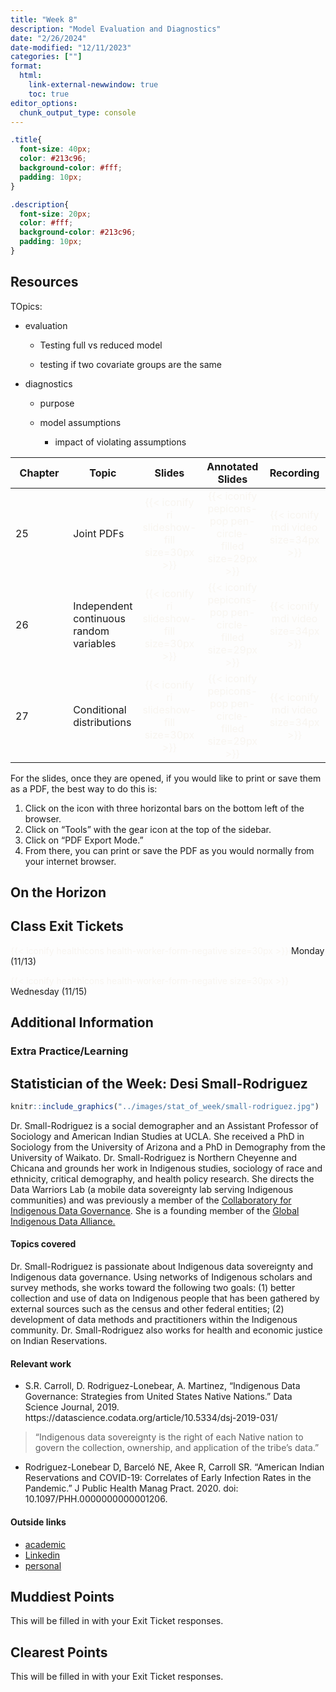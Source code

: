 ```yaml
---
title: "Week 8"
description: "Model Evaluation and Diagnostics"
date: "2/26/2024"
date-modified: "12/11/2023"
categories: [""]
format: 
  html:
    link-external-newwindow: true
    toc: true
editor_options: 
  chunk_output_type: console
---
```


```css
.title{
  font-size: 40px;
  color: #213c96;
  background-color: #fff;
  padding: 10px;
}

.description{
  font-size: 20px;
  color: #fff;
  background-color: #213c96;
  padding: 10px;
}
```

## Resources

TOpics:

-   evaluation

    -   Testing full vs reduced model

    -   testing if two covariate groups are the same

-   diagnostics

    -   purpose

    -   model assumptions

        -   impact of violating assumptions

| Chapter | Topic                                   |                                Slides                                 |                                  Annotated Slides                                  |                           Recording                           |
|---------------|---------------|:-------------:|:-------------:|:-------------:|
| 25      | Joint PDFs                              | [{{< iconify ri slideshow-fill size=30px >}}]{style="color:#f8f5f0;"} | [{{< iconify pepicons-pop pen-circle-filled size=29px >}}]{style="color:#f8f5f0;"} | [{{< iconify mdi video size=34px >}}]{style="color:#f8f5f0;"} |
| 26      | Independent continuous random variables | [{{< iconify ri slideshow-fill size=30px >}}]{style="color:#f8f5f0;"} | [{{< iconify pepicons-pop pen-circle-filled size=29px >}}]{style="color:#f8f5f0;"} | [{{< iconify mdi video size=34px >}}]{style="color:#f8f5f0;"} |
| 27      | Conditional distributions               | [{{< iconify ri slideshow-fill size=30px >}}]{style="color:#f8f5f0;"} | [{{< iconify pepicons-pop pen-circle-filled size=29px >}}]{style="color:#f8f5f0;"} | [{{< iconify mdi video size=34px >}}]{style="color:#f8f5f0;"} |

For the slides, once they are opened, if you would like to print or save them as a PDF, the best way to do this is:

1.  Click on the icon with three horizontal bars on the bottom left of the browser.
2.  Click on "Tools" with the gear icon at the top of the sidebar.
3.  Click on "PDF Export Mode."
4.  From there, you can print or save the PDF as you would normally from your internet browser.

## On the Horizon

## Class Exit Tickets

[{{< iconify healthicons health-worker-form-negative size=30px >}}]{style="color:#f8f5f0;"} Monday (11/13)

[{{< iconify healthicons health-worker-form-negative size=30px >}}]{style="color:#f8f5f0;"} Wednesday (11/15)

## Additional Information

### Extra Practice/Learning

## Statistician of the Week: Desi Small-Rodriguez

::: grid
::: g-col-4
```r
knitr::include_graphics("../images/stat_of_week/small-rodriguez.jpg")
```
:::

::: g-col-8
Dr. Small-Rodriguez is a social demographer and an Assistant Professor of Sociology and American Indian Studies at UCLA. She received a PhD in Sociology from the University of Arizona and a PhD in Demography from the University of Waikato. Dr. Small-Rodriguez is Northern Cheyenne and Chicana and grounds her work in Indigenous studies, sociology of race and ethnicity, critical demography, and health policy research. She directs the Data Warriors Lab (a mobile data sovereignty lab serving Indigenous communities) and was previously a member of the <a href = "https://indigenousdatalab.org/idsovteam/" target = "_blank">Collaboratory for Indigenous Data Governance</a>. She is a founding member of the <a href = "https://www.gida-global.org/whoweare" target = "_blank">Global Indigenous Data Alliance.</a>
:::
:::

#### Topics covered

Dr. Small-Rodriguez is passionate about Indigenous data sovereignty and Indigenous data governance. Using networks of Indigenous scholars and survey methods, she works toward the following two goals: (1) better collection and use of data on Indigenous people that has been gathered by external sources such as the census and other federal entities; (2) development of data methods and practitioners within the Indigenous community. Dr. Small-Rodriguez also works for health and economic justice on Indian Reservations.

#### Relevant work

-   S.R. Carroll, D. Rodriguez-Lonebear, A. Martinez, "Indigenous Data Governance: Strategies from United States Native Nations." Data Science Journal, 2019. https://datascience.codata.org/article/10.5334/dsj-2019-031/

> "Indigenous data sovereignty is the right of each Native nation to govern the collection, ownership, and application of the tribe's data."

-   Rodriguez-Lonebear D, Barceló NE, Akee R, Carroll SR. "American Indian Reservations and COVID-19: Correlates of Early Infection Rates in the Pandemic." J Public Health Manag Pract. 2020. doi: 10.1097/PHH.0000000000001206.

#### Outside links

-   [academic](https://soc.ucla.edu/person/desi-small-rodriguez/)
-   [Linkedin](https://www.linkedin.com/in/desismallrodriguez/)
-   [personal](https://www.drdrdesi.com/)

## Muddiest Points

This will be filled in with your Exit Ticket responses.

## Clearest Points

This will be filled in with your Exit Ticket responses.
